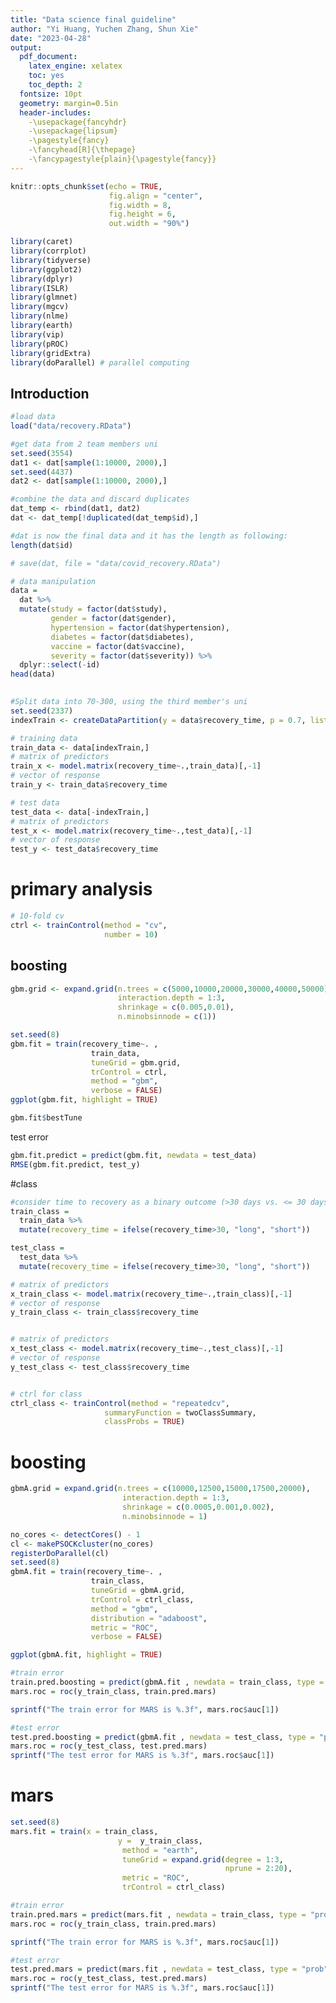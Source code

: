 ```yaml
---
title: "Data science final guideline"
author: "Yi Huang, Yuchen Zhang, Shun Xie"
date: "2023-04-28"
output: 
  pdf_document:
    latex_engine: xelatex
    toc: yes
    toc_depth: 2
  fontsize: 10pt
  geometry: margin=0.5in
  header-includes:
    -\usepackage{fancyhdr}
    -\usepackage{lipsum}
    -\pagestyle{fancy}
    -\fancyhead[R]{\thepage}
    -\fancypagestyle{plain}{\pagestyle{fancy}}
---
```


```r
knitr::opts_chunk$set(echo = TRUE, 
                      fig.align = "center",
                      fig.width = 8, 
                      fig.height = 6,
                      out.width = "90%")
```




```r
library(caret)
library(corrplot)
library(tidyverse)
library(ggplot2)
library(dplyr)
library(ISLR)
library(glmnet)
library(mgcv)
library(nlme)
library(earth)
library(vip)
library(pROC)
library(gridExtra)
library(doParallel) # parallel computing
```

## Introduction
```r
#load data
load("data/recovery.RData")

#get data from 2 team members uni
set.seed(3554)
dat1 <- dat[sample(1:10000, 2000),]
set.seed(4437)
dat2 <- dat[sample(1:10000, 2000),]

#combine the data and discard duplicates
dat_temp <- rbind(dat1, dat2)
dat <- dat_temp[!duplicated(dat_temp$id),]

#dat is now the final data and it has the length as following:
length(dat$id)

# save(dat, file = "data/covid_recovery.RData")
```


```r
# data manipulation
data = 
  dat %>% 
  mutate(study = factor(dat$study),
         gender = factor(dat$gender),
         hypertension = factor(dat$hypertension),
         diabetes = factor(dat$diabetes),
         vaccine = factor(dat$vaccine),
         severity = factor(dat$severity)) %>% 
  dplyr::select(-id)
head(data)

 
#Split data into 70-300, using the third member's uni
set.seed(2337)
indexTrain <- createDataPartition(y = data$recovery_time, p = 0.7, list = FALSE)

# training data
train_data <- data[indexTrain,]
# matrix of predictors
train_x <- model.matrix(recovery_time~.,train_data)[,-1]
# vector of response
train_y <- train_data$recovery_time

# test data
test_data <- data[-indexTrain,]
# matrix of predictors
test_x <- model.matrix(recovery_time~.,test_data)[,-1]
# vector of response
test_y <- test_data$recovery_time
```


# primary analysis

```r
# 10-fold cv
ctrl <- trainControl(method = "cv",
                     number = 10)
```

## boosting

```r

gbm.grid <- expand.grid(n.trees = c(5000,10000,20000,30000,40000,50000),
                        interaction.depth = 1:3,
                        shrinkage = c(0.005,0.01),
                        n.minobsinnode = c(1))

set.seed(8)
gbm.fit = train(recovery_time~. ,
                  train_data,
                  tuneGrid = gbm.grid,
                  trControl = ctrl,
                  method = "gbm",
                  verbose = FALSE)
ggplot(gbm.fit, highlight = TRUE)
```


```r
gbm.fit$bestTune
```


test error
```r
gbm.fit.predict = predict(gbm.fit, newdata = test_data)
RMSE(gbm.fit.predict, test_y)
```

#class

```r
#consider time to recovery as a binary outcome (>30 days vs. <= 30 days) and develop a prediction model for this binary outcome.
train_class = 
  train_data %>% 
  mutate(recovery_time = ifelse(recovery_time>30, "long", "short"))

test_class = 
  test_data %>% 
  mutate(recovery_time = ifelse(recovery_time>30, "long", "short"))

# matrix of predictors
x_train_class <- model.matrix(recovery_time~.,train_class)[,-1]
# vector of response
y_train_class <- train_class$recovery_time


# matrix of predictors
x_test_class <- model.matrix(recovery_time~.,test_class)[,-1]
# vector of response
y_test_class <- test_class$recovery_time


# ctrl for class
ctrl_class <- trainControl(method = "repeatedcv",
                     summaryFunction = twoClassSummary,
                     classProbs = TRUE)
```

# boosting

```r

gbmA.grid = expand.grid(n.trees = c(10000,12500,15000,17500,20000),
                         interaction.depth = 1:3,
                         shrinkage = c(0.0005,0.001,0.002),
                         n.minobsinnode = 1)

no_cores <- detectCores() - 1
cl <- makePSOCKcluster(no_cores)
registerDoParallel(cl)
set.seed(8)
gbmA.fit = train(recovery_time~. ,
                  train_class,
                  tuneGrid = gbmA.grid,
                  trControl = ctrl_class,
                  method = "gbm",
                  distribution = "adaboost",
                  metric = "ROC",
                  verbose = FALSE)
```


```r
ggplot(gbmA.fit, highlight = TRUE)
```


```r
#train error
train.pred.boosting = predict(gbmA.fit , newdata = train_class, type = "prob")[,2]
mars.roc = roc(y_train_class, train.pred.mars)

sprintf("The train error for MARS is %.3f", mars.roc$auc[1])

#test error
test.pred.boosting = predict(gbmA.fit , newdata = test_class, type = "prob")[,2]
mars.roc = roc(y_test_class, test.pred.mars)
sprintf("The test error for MARS is %.3f", mars.roc$auc[1])
```




# mars
```r
set.seed(8)
mars.fit = train(x = train_class,
                        y =  y_train_class,
                         method = "earth",
                         tuneGrid = expand.grid(degree = 1:3, 
                                                nprune = 2:20),
                         metric = "ROC",
                         trControl = ctrl_class)
```


```r
#train error
train.pred.mars = predict(mars.fit , newdata = train_class, type = "prob")[,2]
mars.roc = roc(y_train_class, train.pred.mars)

sprintf("The train error for MARS is %.3f", mars.roc$auc[1])

#test error
test.pred.mars = predict(mars.fit , newdata = test_class, type = "prob")[,2]
mars.roc = roc(y_test_class, test.pred.mars)
sprintf("The test error for MARS is %.3f", mars.roc$auc[1])
```



